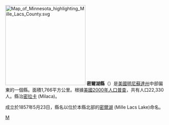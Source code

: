 [[File:Map_of_Minnesota_highlighting_Mille_Lacs_County.svg|250px]]
'''密爾湖縣'''（{{lang-en|Mille Lacs County}}）是[[美國|美國]][[明尼蘇達州|明尼蘇達州]]中部偏東的一個縣。面積1,766平方公里。根據[[美國2000年人口普查|美國2000年人口普查]]，共有人口22,330人。縣治[[密拉卡|密拉卡]] (Milaca)。
	
成立於1857年5月23日，縣名以位於本縣北部的[[密爾湖|密爾湖]] (Mille Lacs Lake)命名。
{{Minnesota-stub}}

[[Category:明尼苏达州行政区划|M]]